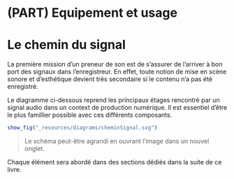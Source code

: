 # (PART) Equipement et usage {-}

# Le chemin du signal

La première mission d'un preneur de son est de s'assurer de l'arriver à bon port des signaux dans l'enregistreur. En effet, toute notion de mise en scène sonore et d'esthétique devient très secondaire si le contenu n'a pas été enregistré.

Le diagramme ci-dessous reprend les principaux étages rencontré par un signal audio dans un context de production numérique. Il est essentiel d'être le plus famillier possible avec ces différents composants.

```r
show_fig("_resources/diagrams/cheminSignal.svg")
```

> Le schéma peut-être agrandi en ouvrant l'image dans un nouvel onglet.

Chaque élément sera abordé dans des sections dédiés dans la suite de ce livre.